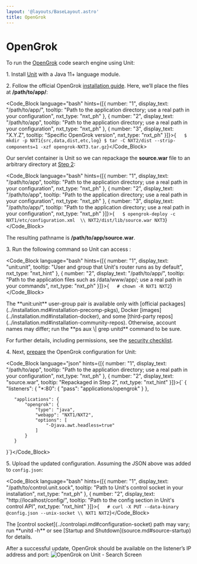 ```yaml
---
layout: '@layouts/BaseLayout.astro'
title: OpenGrok
---
```

# OpenGrok

To run the [OpenGrok](https://github.com/oracle/opengrok) code search engine using Unit:

1\. Install [Unit](../installation.md#installation-precomp-pkgs) with a Java 11+ language module.

2\. Follow the official OpenGrok [installation guide](https://github.com/oracle/opengrok/wiki/How-to-setup-OpenGrok).  Here, we’ll place the files at **/path/to/app/**:

<Code_Block language="bash" hints={[{ number: "1", display_text: "/path/to/app/", tooltip: "Path to the application directory; use a real path in your configuration", nxt_type: "nxt_ph" }, { number: "2", display_text: "/path/to/app", tooltip: "Path to the application directory; use a real path in your configuration", nxt_type: "nxt_ph" }, { number: "3", display_text: "X.Y.Z", tooltip: "Specific OpenGrok version", nxt_type: "nxt_ph" }]}>{`   $ mkdir -p NXT1{src,data,dist,etc,log}
   $ tar -C NXT2/dist --strip-components=1 -xzf opengrok-NXT3.tar.gz`}</Code_Block>

Our servlet container is Unit so we can repackage the **source.war** file to an arbitrary directory at [Step 2](https://github.com/oracle/opengrok/wiki/How-to-setup-OpenGrok#step2---deploy-the-web-application):

<Code_Block language="bash" hints={[{ number: "1", display_text: "/path/to/app", tooltip: "Path to the application directory; use a real path in your configuration", nxt_type: "nxt_ph" }, { number: "2", display_text: "/path/to/app", tooltip: "Path to the application directory; use a real path in your configuration", nxt_type: "nxt_ph" }, { number: "3", display_text: "/path/to/app/", tooltip: "Path to the application directory; use a real path in your configuration", nxt_type: "nxt_ph" }]}>{`   $ opengrok-deploy -c NXT1/etc/configuration.xml  \\
         NXT2/dist/lib/source.war NXT3`}</Code_Block>

The resulting pathname is **/path/to/app/source.war**.

3\. Run the following command so Unit can access :

<Code_Block language="bash" hints={[{ number: "1", display_text: "unit:unit", tooltip: "User and group that Unit's router runs as by default", nxt_type: "nxt_hint" }, { number: "2", display_text: "/path/to/app/", tooltip: "Path to the application files such as /data/www/app/; use a real path in your commands", nxt_type: "nxt_ph" }]}>{`   # chown -R NXT1 NXT2`}</Code_Block>

<Note type="note">
The **unit:unit** user-group pair is available only with [official packages](../installation.md#installation-precomp-pkgs), Docker [images](../installation.md#installation-docker), and some [third-party repos](../installation.md#installation-community-repos). Otherwise, account names may differ; run the **ps aux \| grep unitd** command to be sure.
</Note>

For further details, including permissions, see the [security checklist](security.md#security-apps).

4\. Next, [prepare](../configuration.md#configuration-java) the OpenGrok configuration for Unit:

<Code_Block language="json" hints={[{ number: "1", display_text: "/path/to/app", tooltip: "Path to the application directory; use a real path in your configuration", nxt_type: "nxt_ph" }, { number: "2", display_text: "source.war", tooltip: "Repackaged in Step 2", nxt_type: "nxt_hint" }]}>{`   {
       "listeners": {
           "*:80": {
               "pass": "applications/opengrok"
           }
       },

       "applications": {
           "opengrok": {
               "type": "java",
               "webapp": "NXT1/NXT2",
               "options": [
                   "-Djava.awt.headless=true"
               ]
           }
       }
   }`}</Code_Block>

5\. Upload the updated configuration.  Assuming the JSON above was added to `config.json`:

<Code_Block language="bash" hints={[{ number: "1", display_text: "/path/to/control.unit.sock", tooltip: "Path to Unit's control socket in your installation", nxt_type: "nxt_ph" }, { number: "2", display_text: "http://localhost/config/", tooltip: "Path to the config section in Unit's control API", nxt_type: "nxt_hint" }]}>{`   # curl -X PUT --data-binary @config.json --unix-socket \\
          NXT1 NXT2`}</Code_Block>

<Note type="note">
The [control socket](../controlapi.md#configuration-socket) path may vary; run **unitd -h** or see [Startup and Shutdown](source.md#source-startup) for details.
</Note>

After a successful update, OpenGrok should be available on the listener’s IP address and port: ![OpenGrok on Unit - Search Screen](/images/opengrok.png)